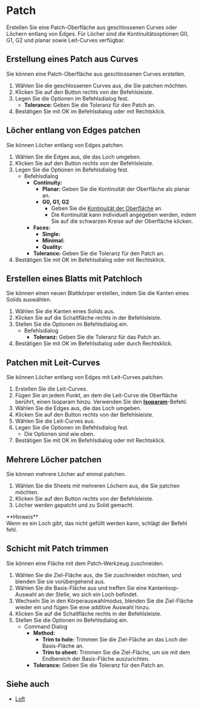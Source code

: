 
# Patch

<Reference shortcut="" command="Patch" button="Im vorgeschlagenen Befehlsmenü" buttonIcon="button-patch"/>

Erstellen Sie eine Patch-Oberfläche aus geschlossenen Curves oder Löchern entlang von Edges. Für Löcher sind die Kontinuitätsoptionen G0, G1, G2 und planar sowie Leit-Curves verfügbar.

## Erstellung eines Patch aus Curves

Sie können eine Patch-Oberfläche aus geschlossenen Curves erstellen.

1. Wählen Sie die geschlossenen Curves aus, die Sie patchen möchten.
2. Klicken Sie auf den Button <ButtonIcon type="button-patch" /> rechts von der Befehlsleiste.
3. Legen Sie die Optionen im Befehlsdialog fest.
    - **Tolerance:** Geben Sie die Toleranz für den Patch an.
4. Bestätigen Sie mit OK im Befehlsdialog oder mit Rechtsklick.

<VideoPlayer fileName="patch-1"/>

## Löcher entlang von Edges patchen

Sie können Löcher entlang von Edges patchen.

1. Wählen Sie die Edges aus, die das Loch umgeben.
2. Klicken Sie auf den Button <ButtonIcon type="button-patch" /> rechts von der Befehlsleiste.
3. Legen Sie die Optionen im Befehlsdialog fest.
    - <Kst>Befehlsdialog</Kst>
        - **Continuity:**
            - **Planar:** Geben Sie die Kontinuität der Oberfläche als planar an.
            - **G0, G1, G2**
                - Geben Sie die [Kontinuität der Oberfläche](/cad-essentials/continuity-curve-and-surface) an.
                - Die Kontinuität kann individuell angegeben werden, indem Sie auf die schwarzen Kreise auf der Oberfläche klicken.
        - **Faces:**
            - **Single:**
            - **Minimal:**
            - **Quality:**
        - **Tolerance:** Geben Sie die Toleranz für den Patch an.
4. Bestätigen Sie mit OK im Befehlsdialog oder mit Rechtsklick.

<VideoPlayer fileName="patch-2"/>

## Erstellen eines Blatts mit Patchloch

Sie können einen neuen Blattkörper erstellen, indem Sie die Kanten eines Solids auswählen.

1. Wählen Sie die Kanten eines Solids aus.
2. Klicken Sie auf die Schaltfläche <ButtonIcon type="button-patch" /> rechts in der Befehlsleiste.
3. Stellen Sie die Optionen im Befehlsdialog ein.
    - <Kst>Befehlsdialog</Kst>
        - **Toleranz:** Geben Sie die Toleranz für das Patch an.
4. Bestätigen Sie mit OK im Befehlsdialog oder durch Rechtsklick.

<VideoPlayer fileName="patch-6"/>

## Patchen mit Leit-Curves

Sie können Löcher entlang von Edges mit Leit-Curves patchen.

1. Erstellen Sie die Leit-Curves.
2. Fügen Sie an jedem Punkt, an dem die Leit-Curve die Oberfläche berührt, einen Isoparam hinzu. Verwenden Sie den [**Isoparam**](isoparam)-Befehl.
3. Wählen Sie die Edges aus, die das Loch umgeben.
4. Klicken Sie auf den Button <ButtonIcon type="button-patch" /> rechts von der Befehlsleiste.
5. Wählen Sie die Leit-Curves aus.
6. Legen Sie die Optionen im Befehlsdialog fest.
    - Die Optionen sind wie oben.
7. Bestätigen Sie mit OK im Befehlsdialog oder mit Rechtsklick.

<VideoPlayer fileName="patch-3"/>

## Mehrere Löcher patchen

Sie können mehrere Löcher auf einmal patchen.

1. Wählen Sie die Sheets mit mehreren Löchern aus, die Sie patchen möchten.
2. Klicken Sie auf den Button <ButtonIcon type="button-patch" /> rechts von der Befehlsleiste.
3. Löcher werden gepatcht und zu Solid gemacht.
<Callout emoji="❗">
**Hinweis**<br />
Wenn es ein Loch gibt, das nicht gefüllt werden kann, schlägt der Befehl fehl.
</Callout>

<VideoPlayer fileName="patch-4"/>

## Schicht mit Patch trimmen 

Sie können eine Fläche mit dem Patch-Werkzeug zuschneiden.

1. Wählen Sie die Ziel-Fläche aus, die Sie zuschneiden möchten, und blenden Sie sie vorübergehend aus.
2. Wählen Sie die Basis-Fläche aus und treffen Sie eine Kantenloop-Auswahl an der Stelle, wo sich ein Loch befindet.
3. Wechseln Sie in den Körperauswahlmodus, blenden Sie die Ziel-Fläche wieder ein und fügen Sie eine additive Auswahl hinzu.
5. Klicken Sie auf die Schaltfläche <ButtonIcon type="button-patch"/> rechts in der Befehlsleiste.
6. Stellen Sie die Optionen im Befehlsdialog ein.
    - <Kst>Command Dialog</Kst>
        - **Method:**
            - **Trim to hole:** Trimmen Sie die Ziel-Fläche an das Loch der Basis-Fläche an.
            - **Trim to sheet:** Trimmen Sie die Ziel-Fläche, um sie mit dem Endbereich der Basis-Fläche auszurichten.
        - **Tolerance:** Geben Sie die Toleranz für den Patch an.
        
<VideoPlayer fileName="patch-5"/>

## Siehe auch
- [Loft](loft)